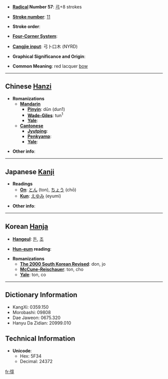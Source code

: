* '''[[Wiktionary:Chinese radical index| Radical]] Number 57''': [[Wiktionary:Chinese radical index 弓|弓]]+8 strokes

* '''[[Wiktionary:Chinese total strokes index|Stroke number]]''': [[Wiktionary:Chinese total strokes index 11|11]]

* '''Stroke order''': 

* '''[[Wiktionary:Chinese four corner index|Four-Corner System]]''': 

* '''[[Wiktionary:Chinese Cangjie index|Cangjie input]]''': 弓卜口木 (NYRD)

* '''Graphical Significance and Origin''': 

* '''Common Meaning''': red lacquer [[bow]]

----

== Chinese [[Hanzi]] ==

* '''Romanizations'''
** '''[[Mandarin]]'''
*** '''[[Pinyin]]''': dūn (dun1)
*** '''[[Wade-Giles]]''': tun<sup>1</sup>
*** '''[[Yale]]''': 
** '''[[Cantonese]]'''
*** '''[[Jyutping]]''':
*** '''[[Penkyamp]]''': 
*** '''[[Yale]]''': 

* '''Other info''': 

----

== Japanese [[Kanji]] ==

* '''Readings'''
** '''[[On]]''': [[とん]] (ton), [[ちょう]] (chō)
** '''[[Kun]]''': [[えゆみ]] (eyumi)

* '''Other info''':  

----

== Korean [[Hanja]] ==

* '''[[Hangeul]]''': [[돈]], [[조]]

* '''[[Hun-eum]] reading''': 

* '''Romanizations'''
** '''[[The 2000 South Korean Revised Romanization|The 2000 South Korean Revised]]''': don, jo
** '''[[McCune-Reischauer]]''': ton, cho
** '''[[Yale]]''': ton, co

----

== Dictionary Information ==

* KangXi: 0359.150
* Morobashi: 09808
* Dae Jaweon: 0675.320
* Hanyu Da Zidian: 20999.010

== Technical Information ==

* '''Unicode''':
** Hex: 5F34
** Decimal: 24372

[[fr:弴]]